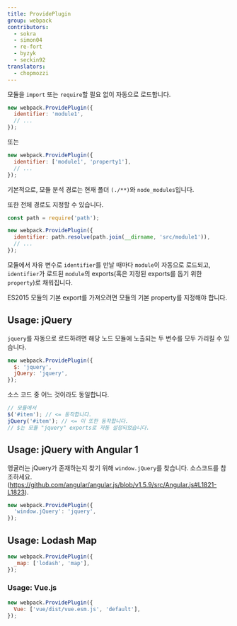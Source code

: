 ```yaml
---
title: ProvidePlugin
group: webpack
contributors:
  - sokra
  - simon04
  - re-fort
  - byzyk
  - seckin92
translators:
  - chopmozzi
---
```


모듈을 `import` 또는 `require`할 필요 없이 자동으로 로드합니다.

```js
new webpack.ProvidePlugin({
  identifier: 'module1',
  // ...
});
```

또는

```js
new webpack.ProvidePlugin({
  identifier: ['module1', 'property1'],
  // ...
});
```

기본적으로, 모듈 분석 경로는 현재 폴더 `(./**)`와 `node_modules`입니다.

또한 전체 경로도 지정할 수 있습니다.

```js
const path = require('path');

new webpack.ProvidePlugin({
  identifier: path.resolve(path.join(__dirname, 'src/module1')),
  // ...
});
```

모듈에서 자유 변수로 `identifier`를 만날 때마다 `module`이 자동으로 로드되고, `identifier`가 로드된 `module`의 exports(혹은 지정된 exports를 돕기 위한 `property`)로 채워집니다.

ES2015 모듈의 기본 export를 가져오려면 모듈의 기본 property를 지정해야 합니다.

## Usage: jQuery

`jquery`를 자동으로 로드하려면 해당 노드 모듈에 노출되는 두 변수를 모두 가리킬 수 있습니다.

```javascript
new webpack.ProvidePlugin({
  $: 'jquery',
  jQuery: 'jquery',
});
```

소스 코드 중 어느 것이라도 동일합니다.

```javascript
// 모듈에서
$('#item'); // <= 동작합니다.
jQuery('#item'); // <= 이 또한 동작합니다.
// $는 모듈 "jquery" exports로 자동 설정되었습니다.
```

## Usage: jQuery with Angular 1

앵귤러는 jQuery가 존재하는지 찾기 위해 `window.jQuery`를 찾습니다. 소스코드를 참조하세요.(https://github.com/angular/angular.js/blob/v1.5.9/src/Angular.js#L1821-L1823).

```javascript
new webpack.ProvidePlugin({
  'window.jQuery': 'jquery',
});
```

## Usage: Lodash Map

```javascript
new webpack.ProvidePlugin({
  _map: ['lodash', 'map'],
});
```

### Usage: Vue.js

```javascript
new webpack.ProvidePlugin({
  Vue: ['vue/dist/vue.esm.js', 'default'],
});
```
